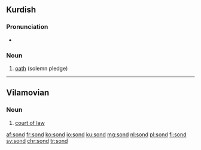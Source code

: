 ==Kurdish==

===Pronunciation===
* {{ku-IPA}}

===Noun===
{{ku-noun|g=f}}

# [[oath]] (solemn pledge)

{{tbot entry|Kurdish|oath|2007|December|ku}}

----

==Vilamovian==

===Noun===
{{wym-noun|g=m|pl=sonda}}

# [[court of law]]

[[af:sond]]
[[fr:sond]]
[[ko:sond]]
[[io:sond]]
[[ku:sond]]
[[mg:sond]]
[[nl:sond]]
[[pl:sond]]
[[fi:sond]]
[[sv:sond]]
[[chr:sond]]
[[tr:sond]]